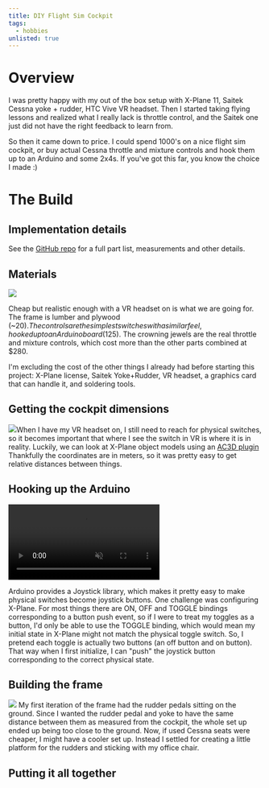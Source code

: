 ```yaml
---
title: DIY Flight Sim Cockpit
tags:
  - hobbies
unlisted: true
---
```



# Overview

I was pretty happy with my out of the box setup with X-Plane 11, Saitek Cessna yoke + rudder, HTC Vive VR headset. Then I started taking flying lessons and realized what I really lack is throttle control, and the Saitek one just did not have the right feedback to learn from.

So then it came down to price. I could spend 1000's on a nice flight sim cockpit, or buy actual Cessna throttle and mixture controls and hook them up to an Arduino and some 2x4s. If you've got this far, you know the choice I made :)

# The Build
## Implementation details
See the [GitHub repo](https://github.com/vlad-nestorov/flight-sim) for a full part list, measurements and other details.

##  Materials
![](./flight-sim-parts.png.png)

Cheap but realistic enough with a VR headset on is what we are going for. The frame is lumber and plywood (~$20). The controls are the simplest switches with a similar feel, hooked up to an Arduino board ($125). The crowning jewels are the real throttle and mixture controls, which cost more than the other parts combined at $280. 

I'm excluding the cost of the other things I already had before starting this project: X-Plane license, Saitek Yoke+Rudder, VR headset, a graphics card that can handle it, and soldering tools.

## Getting the cockpit dimensions

![](./seat-height.png)When I have my VR headset on, I still need to reach for physical switches, so it becomes important that where I see the switch in VR is where it is in reality. Luckily, we can look at X-Plane object models using an [AC3D plugin](https://developer.x-plane.com/tools/ac3d-plugin/) Thankfully the coordinates are in meters, so it was pretty easy to get relative distances between things. 

## Hooking up the Arduino
<video autoPlay muted loop >
  <source src={arduinoToggle} />
</video>

Arduino provides a Joystick library, which makes it pretty easy to make physical switches become joystick buttons. One challenge was configuring X-Plane. For most things there are ON, OFF and TOGGLE bindings corresponding to a button push event, so if I were to treat my toggles as a button, I'd only be able to use the TOGGLE binding, which would mean my initial state in X-Plane might not match the physical toggle switch. So, I pretend each toggle is actually two buttons (an off button and on button). That way when I first initialize, I can "push" the joystick button corresponding to the correct physical state. 

## Building the frame
![](./frame.png)
My first iteration of the frame had the rudder pedals sitting on the ground. Since I wanted the rudder pedal and yoke to have the same distance between them as measured from the cockpit, the whole set up ended up being too close to the ground. Now, if used Cessna seats were cheaper, I might have a cooler set up. Instead I settled for creating a little platform for the rudders and sticking with my office chair. 

## Putting it all together

